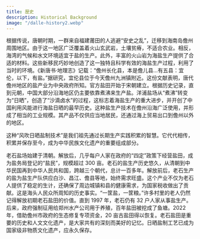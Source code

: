 ```yaml
---
title: 歴史
description: Historical Background
image: "/dalle-history2.webp"
---
```


根据传说，唐朝时期，一群来自福建莆田的人逃避“安史之乱”，迁移到海南岛儋州周围地区。由于这一地区广泛覆盖着火山玄武岩，土壤贫瘠，不适合农业。相反，海湾的气候和水文环境适宜于盐的生产。此外，丰富的火山岩为海盐生产提供了合适的材料。这些新移民巧妙地创造了这一独特且科学有效的海盐生产过程，利用了当时的环境。《新唐书·地理志》记载：“儋州长化县，本是儋儿县...有五县：宜伦，以下，有盐。”据研究，宜伦县位于今天儋州九洲镇附近。这份文献表明，唐代儋州地区的盐产业为中央政府所知。官方盐田开始于宋朝建立。根据历史记录，直到元朝，中国大部分沿海地区仍主要依靠煮沸来生产盐。洋浦盐场从“煮沸”转变为“日晒”，创造了“沙滴卤水”的过程，这标志着海盐生产的重大进步，并开创了中国利用风能进行海盐日晒的最早历史。这种盐生产技术在儋州沿海广泛使用，并形成了相当的工业规模。其产品不仅供应当地居民，还通过海上贸易出口到儋州以外的地区。

这种“风吹日晒盐制技术”是我们祖先通过长期生产实践积累的智慧。它代代相传，积累并保存至今，成为中华民族文化遗产的重要组成部分。

老石盐场始建于清朝。解放后，几乎每户人家在政府的“四定”政策下经营盐田，成为盐务局登记的“盐民”，规模超过 300 亩。老石的盐生产历史悠久，从清朝到中华民国再到中华人民共和国，跨越三个朝代，总计一百多年。解放前后，老石生产的盐为盐生产队供应白沙、昌江、儋县等地，始终需求旺盛。这个产业不仅为老石人提供了稳定的生计，还确保了周边城镇和县的健康需求，为国家税收做出了贡献。这是海头人民众所周知的历史事实。“一筐盐，一筐粮。”许多村里的老人仍然记得解放初期老石盐田的价值。直到 1997 年，老石仍有 32 户人家从事盐生产。后来，政府强制征用给郑州水产公司用于养殖，百年盐田被挖成了鱼塘。2022 年，借助儋州市政府的生态修复专项资金，20 亩古盐田得以恢复。老石盐田是重要的历史和人文文化遗产，是大家共有的深刻而美好的记忆。日晒盐制工艺已成为国家级非物质文化遗产，应永久保存。
